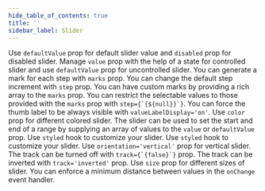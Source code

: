 ```yaml
---
hide_table_of_contents: true
title: ''
sidebar_label: Slider
---
```




<Grid container spacing={6}>
  <PageHeader
    title='Slider'
    subtitle='Sliders allow users to make selections from a range of values.'
    href='https://mui.com/material-ui/react-slider/'
  />
  <Grid item xs={12} md={6}>
    <CardSnippet
      sx={{ px: 2 }}
      title='Basic Slider'
      code={SourceCodeSliderBasic}
    >
      <Typography sx={{ mb: 4 }}>
        Use <code>defaultValue</code> prop for default slider value and <code>disabled</code> prop for disabled slider.
      </Typography>
      <SliderBasic />
    </CardSnippet>
  </Grid>
  <Grid item xs={12} md={6}>
    <CardSnippet
      sx={{ px: 2 }}
      title='Controlled and Uncontrolled'
      code={SourceCodeSliderControlledUncontrolled}
    >
      <Typography sx={{ mb: 4 }}>
        Manage <code>value</code> prop with the help of a state for controlled slider and use <code>defaultValue</code> prop for uncontrolled slider.
      </Typography>
      <SliderControlledUncontrolled />
    </CardSnippet>
  </Grid>
  <Grid item xs={12} md={6}>
    <CardSnippet
      sx={{ px: 2 }}
      title='Discrete Slider'
      code={SourceCodeSliderDiscrete}
    >
      <Typography sx={{ mb: 4 }}>
        You can generate a mark for each step with <code>marks</code> prop.
      </Typography>
      <SliderDiscrete />
    </CardSnippet>
  </Grid>
  <Grid item xs={12} md={6}>
    <CardSnippet
      sx={{ px: 2 }}
      title='Small Steps'
      code={SourceCodeSliderSmallSteps}
    >
      <Typography sx={{ mb: 4 }}>
        You can change the default step increment with <code>step</code> prop.
      </Typography>
      <SliderSmallSteps />
    </CardSnippet>
  </Grid>
  <Grid item xs={12} md={6}>
    <CardSnippet
      sx={{ px: 2 }}
      title='Custom Marks'
      code={SourceCodeSliderCustomMarks}
    >
      <Typography sx={{ mb: 4 }}>
        You can have custom marks by providing a rich array to the <code>marks</code> prop.
      </Typography>
      <SliderCustomMarks />
    </CardSnippet>
  </Grid>
  <Grid item xs={12} md={6}>
    <CardSnippet
      sx={{ px: 2 }}
      title='Restricted Values'
      code={SourceCodeSliderRestrictedValues}
    >
      <Typography sx={{ mb: 4 }}>
        You can restrict the selectable values to those provided with the <code>marks</code> prop with <code>step={`{${null}}`}</code>.
      </Typography>
      <SliderRestrictedValues />
    </CardSnippet>
  </Grid>
  <Grid item xs={12} md={6}>
    <CardSnippet
      sx={{ px: 2 }}
      title='Label Always Visible'
      code={SourceCodeSliderLabelAlwaysVisible}
    >
      <Typography sx={{ mb: 9 }}>
        You can force the thumb label to be always visible with <code>valueLabelDisplay='on'</code>.
      </Typography>
      <SliderLabelAlwaysVisible />
    </CardSnippet>
  </Grid>
  <Grid item xs={12} md={6}>
    <CardSnippet
      sx={{ px: 2 }}
      title='Colors'
      code={SourceCodeSliderColors}
    >
      <Typography sx={{ mb: 4 }}>
        Use <code>color</code> prop for different colored slider.
      </Typography>
      <SliderColors />
    </CardSnippet>
  </Grid>
  <Grid item xs={12} md={6}>
    <CardSnippet
      sx={{ px: 2 }}
      title='Range Slider'
      code={SourceCodeSliderRange}
    >
      <Typography sx={{ mb: 4 }}>
        The slider can be used to set the start and end of a range by supplying an array of values to the <code>value</code> or <code>defaultValue</code> prop.
      </Typography>
      <SliderRange />
    </CardSnippet>
  </Grid>
  <Grid item xs={12} md={6}>
    <CardSnippet
      sx={{ px: 2 }}
      title='Customized Slider'
      code={SourceCodeSliderCustomized}
    >
      <Typography sx={{ mb: 6 }}>
        Use <code>styled</code> hook to customize your slider.
      </Typography>
      <SliderCustomized />
    </CardSnippet>
  </Grid>
  <Grid item xs={12} md={6}>
    <CardSnippet
      sx={{ px: 2 }}
      title='Custom Colors'
      code={SourceCodeSliderCustomColors}
    >
      <Typography sx={{ mb: 4 }}>
        Use <code>styled</code> hook to customize your slider.
      </Typography>
      <SliderCustomColors />
    </CardSnippet>
  </Grid>
  <Grid item xs={12} md={6}>
    <CardSnippet
      sx={{ px: 2 }}
      title='Vertical Sliders'
      code={SourceCodeSliderVertical}
    >
      <Typography sx={{ mb: 4 }}>
        Use <code>orientation='vertical'</code> prop for vertical slider.
      </Typography>
      <SliderVertical />
    </CardSnippet>
  </Grid>
  <Grid item xs={12} md={6}>
    <CardSnippet
      sx={{ px: 2 }}
      title='Removed Track'
      code={SourceCodeSliderRemovedTrack}
    >
      <Typography sx={{ mb: 4 }}>
        The track can be turned off with <code>track={`{false}`}</code> prop.
      </Typography>
      <SliderRemovedTrack />
    </CardSnippet>
  </Grid>
  <Grid item xs={12} md={6}>
    <CardSnippet
      sx={{ px: 2 }}
      title='Inverted Track'
      code={SourceCodeSliderInvertedTrack}
    >
      <Typography sx={{ mb: 4 }}>
        The track can be inverted with <code>track='inverted'</code> prop.
      </Typography>
      <SliderInvertedTrack />
    </CardSnippet>
  </Grid>
  <Grid item xs={12} md={6}>
    <CardSnippet
      sx={{ px: 2 }}
      title='Sizes'
      code={SourceCodeSliderSizes}
    >
      <Typography sx={{ mb: 4 }}>
        Use <code>size</code> prop for different sizes of slider.
      </Typography>
      <SliderSizes />
    </CardSnippet>
  </Grid>
  <Grid item xs={12} md={6}>
    <CardSnippet
      sx={{ px: 2 }}
      title='Minimum Distance'
      code={SourceCodeSliderMinimumDistance}
    >
      <Typography sx={{ mb: 4 }}>
        You can enforce a minimum distance between values in the <code>onChange</code> event handler.
      </Typography>
      <SliderMinimumDistance />
    </CardSnippet>
  </Grid>
</Grid>